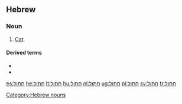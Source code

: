 ==Hebrew==

===Noun===
{{he-link|חתול|khatúl|wv=חָתוּל}} {{m}}

# [[cat|Cat]].

====Derived terms====
*{{he-link|חתולה|khatulá}}
*{{he-link|חתול נמרי|khatúl n'marí|חָתוּל נְמֵרִי}}

[[Category:Hebrew nouns]]

[[es:חתול]]
[[he:חתול]]
[[lt:חתול]]
[[hu:חתול]]
[[nl:חתול]]
[[ug:חתול]]
[[pl:חתול]]
[[sv:חתול]]
[[tr:חתול]]